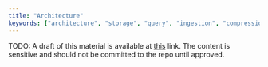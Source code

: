 ```yaml
---
title: "Architecture"
keywords: ["architecture", "storage", "query", "ingestion", "compression"]
---
```


TODO: A draft of this material is available at [this](https://docs.google.com/document/d/1pb23UQH_alf6kBWDRPQ_xk5KAXIRXTWmHygZwVpv1YE/edit?usp=sharing) link. The content is sensitive and should not be committed to the repo until approved.